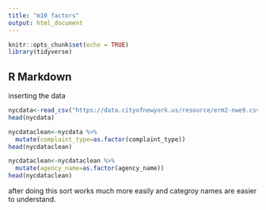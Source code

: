 ```yaml
---
title: "m10 factors"
output: html_document
---
```


```r
knitr::opts_chunk$set(echo = TRUE)
library(tidyverse)
```

## R Markdown

inserting the data

```r
nycdata<-read_csv("https://data.cityofnewyork.us/resource/erm2-nwe9.csv")
head(nycdata)
```



```r
nycdataclean<-nycdata %>% 
  mutate(complaint_type=as.factor(complaint_type))
head(nycdataclean)
```


```r
nycdataclean<-nycdataclean %>% 
  mutate(agency_name=as.factor(agency_name))
head(nycdataclean)
```

after doing this sort works much more easily and categroy names are easier to understand.